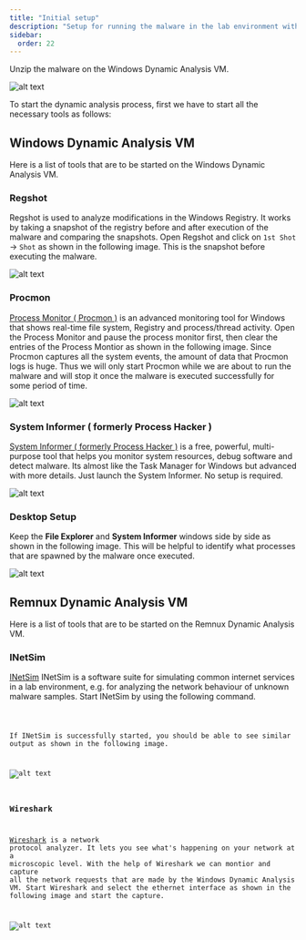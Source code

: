 ```yaml
---
title: "Initial setup"
description: "Setup for running the malware in the lab environment with necessary tools for dynamic analysis"
sidebar:
  order: 22
---
```



Unzip the malware on the Windows Dynamic Analysis VM.

![alt text](../assets/image-100.png)

To start the dynamic analysis process, first we have to start all the necessary tools as follows:

## Windows Dynamic Analysis VM

Here is a list of tools that are to be started on the Windows Dynamic Analysis VM.

### Regshot

Regshot is used to analyze modifications in the Windows Registry. It works by taking a snapshot of the registry before and after execution of the malware and comparing the snapshots. Open Regshot and click on `1st Shot` -> `Shot` as shown in the following image. This is the snapshot before executing the malware.

![alt text](../assets/image-101.png)

### Procmon

[Process Monitor ( Procmon )](https://learn.microsoft.com/en-us/sysinternals/downloads/procmon) is an advanced monitoring tool for Windows that shows real-time file system, Registry and process/thread activity. Open the Process Monitor and pause the process monitor first, then clear the entries of the Process Montior as shown in the following image. Since Procmon captures all the system events, the amount of data that Procmon logs is huge. Thus we will only start Procmon while we are about to run the malware and will stop it once the malware is executed successfully for some period of time.

![alt text](../assets/image-102.png)

### System Informer ( formerly Process Hacker )

[System Informer ( formerly Process Hacker )](https://www.systeminformer.com/) is a free, powerful, multi-purpose tool that helps you monitor system resources, debug software and detect malware. Its almost like the Task Manager for Windows but advanced with more details. Just launch the System Informer. No setup is required.

![alt text](../assets/image-103.png)

### Desktop Setup

Keep the **File Explorer** and **System Informer** windows side by side as shown in the following image. This will be helpful to identify what processes that are spawned by the malware once executed.

![alt text](../assets/image-104.png)

## Remnux Dynamic Analysis VM

Here is a list of tools that are to be started on the Remnux Dynamic Analysis VM.

### INetSim

[INetSim](https://www.inetsim.org/) INetSim is a software suite for simulating common internet services in a lab environment, e.g. for analyzing the network behaviour of unknown malware samples. Start INetSim by using the following command.

<Code code="inetsim" lang="bash" title="Bash" />

If INetSim is successfully started, you should be able to see similar output as shown in the following image.

![alt text](../assets/image-105.png)

### Wireshark

[Wireshark](https://www.wireshark.org/) is a network protocol analyzer. It lets you see what's happening on your network at a microscopic level. With the help of Wireshark we can montior and capture all the network requests that are made by the Windows Dynamic Analysis VM. Start Wireshark and select the ethernet interface as shown in the following image and start the capture.

![alt text](../assets/image-106.png)
